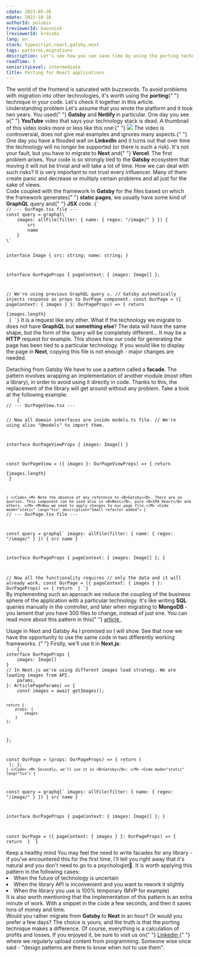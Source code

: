 ```yaml
---
cdate: 2023-05-26
mdate: 2023-10-16
authorId: polubis
treviewerId: kwozniak
lreviewerId: kreszko
lang: en
stack: typescript,react,gatsby,next
tags: patterns,migrations
description: Let's see how you can save time by using the porting technique when migrating from one technology to another.
readTime: 5
seniorityLevel: intermediate
title: Porting for React applications
---
```


<Prelude>
  <M>
    The world of the frontend is saturated with buzzwords. To avoid problems
    with migration into other technologies, it's worth using the <B>porting</B>{" "}
    technique in your code. Let's check it together in this article.
  </M>
</Prelude>

<Section>
  <XL>Understanding problem</XL>
  <M>
    Let's assume that you wrote the platform and it took two years. You used{" "}
    <B>Gatsby</B> and <B>Netlify </B> in particular. One day you see a{" "}
    <B>YouTube</B> video that says your technology stack is dead. A thumbnail of
    this video looks more or less like this one:{" "}
  </M>
  <Image
    src="https://raw.githubusercontent.com/polubis/Snippets-for-articles-and-lessons/main/Porting%20for%20React%20applications/cringe.jpg"
    description="Ultra cringe"
  />
  <M>
    The video is controversial, does not give real examples and ignores many
    aspects.{" "}
  </M>
  <M>
    One day you have a flooded wall on <B>LinkedIn</B> and it turns out that
    over time the technology will no longer be supported (or there is such a
    risk).
  </M>
  <M>
    It's not your fault, but you have to migrate to <B>Next</B> and{" "}
    <B>Vercel</B>. The first problem arises. Your code is so strongly tied to
    the <B>Gatsby</B> ecosystem that moving it will not be trivial and will take
    a lot of time. How we can deal with such risks?
  </M>
  <Hint hasBg>
    It is very important to not trust every influencer. Many of them create
    panic and decrease or multiply certain problems and all just for the sake of
    views.
  </Hint>
</Section>

<Section>
  <XL>Code coupled with the framework</XL>
  <M>
    In <B>Gatsby</B> for the files based on which the framework generates{" "}
    <B>static pages</B>, we usually have some kind of <B>GraphQL</B> query and{" "}
    <B>JSX</B> code.
  </M>
  <Code mode="static" lang="tsx">{`
// --- OurPage.tsx file ---
const query = graphql\`
    images: allFile(filter: { name: { regex: "/image/" } }) {
        src
        name
    }
\`
 
interface Image {
    src: string;
    name: string;
}
 
interface OurPageProps {
    pageContext: {
    images: Image[]
};
  
// We're using previous GraphQL query 🔝.
// Gatsby automatically injects response as props to OurPage component.
const OurPage = ({ pageContext: { images } }: OurPageProps) => {
    return <div>{images.length}</div>
}
`}</Code>
  <M>
    It is a request like any other. What if the technology we migrate to does
    not have <B>GraphQL</B> but <B>something else</B>? The data will have the
    same shape, but the form of the query will be completely different... It may
    be a <B>HTTP</B> request for example.
  </M>
  <M>
    This shows how our code for generating the page has been tied to a
    particular technology. If you would like to display the page in <B>Next</B>,
    copying this file is not enough - major changes are needed.
  </M>
</Section>
<Section>
  <XL>Detaching from Gatsby</XL>
  <M>
    We have to use a pattern called a <B>facade</B>. The pattern involves
    wrapping an implementation of another module (most often a library), in
    order to avoid using it directly in code.
  </M>
  <M>
    Thanks to this, the replacement of the library will get around without any
    problem. Take a look at the following example:
  </M>
  <Code mode="static" lang="tsx" description="New file has been created">
    {`
// --- OurPageView.tsx ---
 
// Now all domain interfaces are inside models.ts file. 
// We're using alias "@models" to import them.
 
interface OurPageViewProps {
    images: Image[]
}
 
const OurPageView = ({ images }: OurPageViewProps) => {
    return <div>{images.length}</div>
}
 
`}
  </Code>
  <M>
    Note the absence of any reference to <B>Gatsby</B>. There are no queries.
    This component can be used also in <B>Next</B>, pure <B>SPA React</B> and
    others.
  </M>
  <M>Now we need to apply changes to our page file.</M>
  <Code mode="static" lang="tsx" description="Small refactor added">
    {`
// --- OurPage.tsx file ---
 
 
const query = graphql\`
  images: allFile(filter: { name: { regex: "/image/" } }) {
      src
      name
  }
\`
 
interface OurPageProps {
    pageContext: {
        images: Image[]
    };
}
 
// Now all the functionality requires
// only the data and it will already work.
const OurPage = ({ pageContext: { images } }: OurPageProps) => {
    return <OurPageView images={images} />
}
`}
  </Code>
  <M>
    By implementing such an approach we reduce the coupling of the business
    sphere of the application with a particular technology.
  </M>
  <M>
    It's like writing <B>SQL</B> queries manually in the controller, and later
    when migrating to <B>MongoDB</B> - you lament that you have 300 files to
    change, instead of just one.
  </M>
  <Hint hasBg>
    You can read more about this pattern in this{" "}
    <A
      outside
      href="https://greenonsoftware.com/articles/quick-wins/improving-code-that-was-not-written-by-us/"
    >
      article
    </A>
    .
  </Hint>
</Section>
<Section>
  <XL>Usage in Next and Gatsby</XL>
  <M>
    As I promised so I will show. See that now we have the opportunity to use
    the same code in two differently working frameworks.
  </M>
  <M>
    {" "}
    Firstly, we'll use it in <B>Next.js</B>:
  </M>
  <Code mode="static" lang="tsx">
    {`
interface OurPageProps {
    images: Image[]
}
// In Next.js we're using different images load strategy. We are loading images from API.
    params,
}: ArticlePageParams) => {
    const images = await getImages();
 
    return {
        props: {
            images
        }
    };
};
 
const OurPage = (props: OurPageProps) => {
    return (
        <OurPageView images={images} />
    ); 
}; `}
  </Code>
  <M>
    Secondly, we'll use it in <B>Gatsby</B>:
  </M>
  <Code mode="static" lang="tsx">
    {`
 
const query = graphql\`
    images: allFile(filter: { name: { regex: "/image/" } }) {
        src
        name
    }
\`
 
interface OurPageProps {
    pageContext: {
        images: Image[]
    };
}
 
const OurPage = ({ pageContext: { images } }: OurPageProps) => {
    return <OurPageView images={images} />
}
`}
  </Code>
</Section>
<Section>
  <XL>Keep a healthy mind</XL>
  <M>
    You may feel the need to write facades for any library - if you've
    encountered this for the first time, I'll tell you right away that it's
    natural and you don't need to go to a psychologist🍷.
  </M>
  <M>It is worth applying this pattern in the following cases:</M>
  <L>
    <Li>When the future of technology is uncertain</Li>
    <Li>
      When the library API is inconvenient and you want to rework it slightly
    </Li>
    <Li>When the library you use is 100% temporary (MVP for example)</Li>
  </L>
  <M>
    It is also worth mentioning that the implementation of this pattern is an
    extra minute of work. With a snippet in the code a few seconds, and then it
    saves tons of money and time.
  </M>
</Section>
<Summary>
  <M>
    Would you rather migrate from <B>Gatsby </B> to <B>Next</B> in an hour? Or
    would you prefer a few days?
  </M>
  <M>
    The choice is yours, and the truth is that the porting technique makes a
    difference. Of course, everything is a calculation of profits and losses.
  </M>
  <M>
    If you enjoyed it, be sure to visit us on{" "}
    <A
      href="https://www.linkedin.com/in/adrian-po%C5%82ubi%C5%84ski-281ab2172/"
      outside
    >
      Linkedin
    </A>{" "}
    where we regularly upload content from programming.
  </M>
  <Hint hasBg>
    Someone wise once said - "design patterns are there to know when not to use
    them".
  </Hint>
</Summary>
